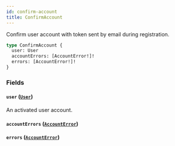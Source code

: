 ```yaml
---
id: confirm-account
title: ConfirmAccount
---
```



Confirm user account with token sent by email during registration.

```graphql
type ConfirmAccount {
  user: User
  accountErrors: [AccountError!]!
  errors: [AccountError!]!
}
```


### Fields

#### `user` ([`User`](../../../developer/api-reference/objects/user))

An activated user account.


#### `accountErrors` ([`AccountError`](../../../developer/api-reference/objects/account-error))




#### `errors` ([`AccountError`](../../../developer/api-reference/objects/account-error))






